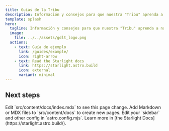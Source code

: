 ```yaml
---
title: Guías de la Tribu
description: Información y consejos para que nuestra "Tribu" aprenda a navegar con seguridad y privacidad por la red.
template: splash
hero:
  tagline: Información y consejos para que nuestra "Tribu" aprenda a navegar con seguridad y privacidad por la red.
  image:
    file: ../../assets/gdlt_logo.png
  actions:
    - text: Guía de ejemplo
      link: /guides/example/
      icon: right-arrow
    - text: Read the Starlight docs
      link: https://starlight.astro.build
      icon: external
      variant: minimal
---
```



## Next steps

<CardGrid stagger>
	<Card title="Update content" icon="pencil">
		Edit `src/content/docs/index.mdx` to see this page change.
	</Card>
	<Card title="Add new content" icon="add-document">
		Add Markdown or MDX files to `src/content/docs` to create new pages.
	</Card>
	<Card title="Configure your site" icon="setting">
		Edit your `sidebar` and other config in `astro.config.mjs`.
	</Card>
	<Card title="Read the docs" icon="open-book">
		Learn more in [the Starlight Docs](https://starlight.astro.build/).
	</Card>
</CardGrid>
